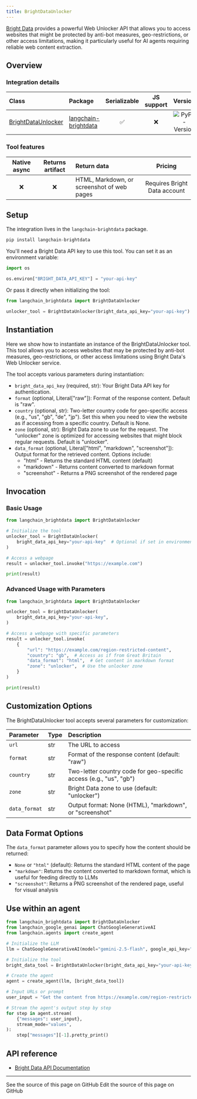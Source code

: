 ```yaml
---
title: BrightDataUnlocker
---
```


[Bright Data](https://brightdata.com/) provides a powerful Web Unlocker API that allows you to access websites that might be protected by anti-bot measures, geo-restrictions, or other access limitations, making it particularly useful for AI agents requiring reliable web content extraction.

## Overview

### Integration details

|Class|Package|Serializable|JS support|Version|
|:--|:--|:-:|:-:|:-:|
|[BrightDataUnlocker](https://pypi.org/project/langchain-brightdata/)|[langchain-brightdata](https://pypi.org/project/langchain-brightdata/)|✅|❌|![PyPI - Version](https://img.shields.io/pypi/v/langchain-brightdata?style=flat-square&label=%20)|

### Tool features

|Native async|Returns artifact|Return data|Pricing|
|:-:|:-:|:--|:-:|
|❌|❌|HTML, Markdown, or screenshot of web pages|Requires Bright Data account|

## Setup

The integration lives in the `langchain-brightdata` package.

```python
pip install langchain-brightdata
```

You'll need a Bright Data API key to use this tool. You can set it as an environment variable:

```python
import os

os.environ["BRIGHT_DATA_API_KEY"] = "your-api-key"
```

Or pass it directly when initializing the tool:

```python
from langchain_brightdata import BrightDataUnlocker

unlocker_tool = BrightDataUnlocker(bright_data_api_key="your-api-key")
```

## Instantiation

Here we show how to instantiate an instance of the BrightDataUnlocker tool. This tool allows you to access websites that may be protected by anti-bot measures, geo-restrictions, or other access limitations using Bright Data's Web Unlocker service.

The tool accepts various parameters during instantiation:

- `bright_data_api_key` (required, str): Your Bright Data API key for authentication.
- `format` (optional, Literal["raw"]): Format of the response content. Default is "raw".
- `country` (optional, str): Two-letter country code for geo-specific access (e.g., "us", "gb", "de", "jp"). Set this when you need to view the website as if accessing from a specific country. Default is None.
- `zone` (optional, str): Bright Data zone to use for the request. The "unlocker" zone is optimized for accessing websites that might block regular requests. Default is "unlocker".
- `data_format` (optional, Literal["html", "markdown", "screenshot"]): Output format for the retrieved content. Options include:
  - "html" - Returns the standard HTML content (default)
  - "markdown" - Returns content converted to markdown format
  - "screenshot" - Returns a PNG screenshot of the rendered page

## Invocation

### Basic Usage

```python
from langchain_brightdata import BrightDataUnlocker

# Initialize the tool
unlocker_tool = BrightDataUnlocker(
    bright_data_api_key="your-api-key"  # Optional if set in environment variables
)

# Access a webpage
result = unlocker_tool.invoke("https://example.com")

print(result)
```

### Advanced Usage with Parameters

```python
from langchain_brightdata import BrightDataUnlocker

unlocker_tool = BrightDataUnlocker(
    bright_data_api_key="your-api-key",
)

# Access a webpage with specific parameters
result = unlocker_tool.invoke(
    {
        "url": "https://example.com/region-restricted-content",
        "country": "gb",  # Access as if from Great Britain
        "data_format": "html",  # Get content in markdown format
        "zone": "unlocker",  # Use the unlocker zone
    }
)

print(result)
```

## Customization Options

The BrightDataUnlocker tool accepts several parameters for customization:

|Parameter|Type|Description|
|:--|:--|:--|
|`url`|str|The URL to access|
|`format`|str|Format of the response content (default: "raw")|
|`country`|str|Two-letter country code for geo-specific access (e.g., "us", "gb")|
|`zone`|str|Bright Data zone to use (default: "unlocker")|
|`data_format`|str|Output format: None (HTML), "markdown", or "screenshot"|

## Data Format Options

The `data_format` parameter allows you to specify how the content should be returned:

- `None` or `"html"` (default): Returns the standard HTML content of the page
- `"markdown"`: Returns the content converted to markdown format, which is useful for feeding directly to LLMs
- `"screenshot"`: Returns a PNG screenshot of the rendered page, useful for visual analysis

## Use within an agent

```python
from langchain_brightdata import BrightDataUnlocker
from langchain_google_genai import ChatGoogleGenerativeAI
from langchain.agents import create_agent

# Initialize the LLM
llm = ChatGoogleGenerativeAI(model="gemini-2.5-flash", google_api_key="your-api-key")

# Initialize the tool
bright_data_tool = BrightDataUnlocker(bright_data_api_key="your-api-key")

# Create the agent
agent = create_agent(llm, [bright_data_tool])

# Input URLs or prompt
user_input = "Get the content from https://example.com/region-restricted-page - access it from GB"

# Stream the agent's output step by step
for step in agent.stream(
    {"messages": user_input},
    stream_mode="values",
):
    step["messages"][-1].pretty_print()
```

## API reference

- [Bright Data API Documentation](https://docs.brightdata.com/scraping-automation/web-unlocker/introduction)

---

<CardGroup cols={2}>
  <Card title="View Source" icon="eye" href="https://github.com/langchain-ai/docs/blob/main/src/oss/python/integrations/tools/brightdata_unlocker.mdx">
    See the source of this page on GitHub
  </Card>
  <Card title="Edit Source" icon="pen-to-square" href="https://github.com/langchain-ai/docs/edit/main/src/oss/python/integrations/tools/brightdata_unlocker.mdx">
    Edit the source of this page on GitHub
  </Card>
</CardGroup>
